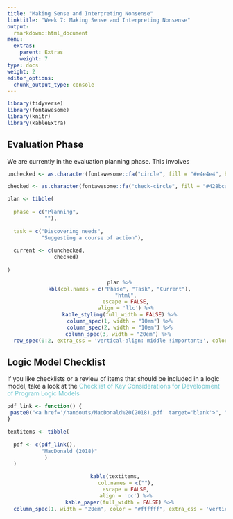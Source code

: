 ```yaml
---
title: "Making Sense and Interpreting Nonsense"
linktitle: "Week 7: Making Sense and Interpreting Nonsense"
output:
  rmarkdown::html_document
menu:
  extras:
    parent: Extras
    weight: 7
type: docs
weight: 2
editor_options: 
  chunk_output_type: console
---
```


<style>
td, th, tr, table {
    border: 0 !important;
    border-spacing:0 !important;
  }
</style>

```r
library(tidyverse)
library(fontawesome)
library(knitr)
library(kableExtra)
```

## Evaluation Phase

We are currently in the evaluation planning phase. This involves

```r

unchecked <- as.character(fontawesome::fa("circle", fill = "#e4e4e4", height = "15px"))

checked <- as.character(fontawesome::fa("check-circle", fill = "#428bca", height = "15px"))

plan <- tibble(
  
  phase = c("Planning",
            ""),
  
  task = c("Discovering needs",
           "Suggesting a course of action"),
  
  current <- c(unchecked,
               checked)
  
)

```

<center>
```r
  plan %>%
  kbl(col.names = c("Phase", "Task", "Current"),
      "html",
      escape = FALSE,
      align = 'llc') %>%
  kable_styling(full_width = FALSE) %>%
  column_spec(1, width = "10em") %>%
  column_spec(2, width = "10em") %>%
  column_spec(3, width = "20em") %>% 
  row_spec(0:2, extra_css = 'vertical-align: middle !important;', color = "#ffffff", background = "transparent")
```
</center>

## Logic Model Checklist

If you like checklists or a review of items that should be included in a logic model, take a look at the <span style="color:#6ac4cd;font-weight:italic">Checklist of Key Considerations for Development of Program Logic Models</span>

```r
pdf_link <- function() {
 paste0("<a href='/handouts/MacDonald%20(2018).pdf' target='blank'>", "<img src='/logos/pdf-ico.png'  alt='MacDonald (2018)' width='35'>", "</a>")
}

textitems <- tibble(
  
  pdf <- c(pdf_link(),
           "MacDonald (2018)"
            )
  )
```

<center>
```r
kable(textitems, 
      col.names = c(""),
      escape = FALSE,
      align = 'cc') %>%
  kable_paper(full_width = FALSE) %>%
  column_spec(1, width = "20em", color = "#ffffff", extra_css = 'vertical-align: middle !important;', background = "transparent")
```
</center>